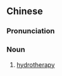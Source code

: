 {{also|水疗}}
==Chinese==
{{zh-forms|s=水疗}}

===Pronunciation===
{{zh-pron
|m=shuǐliáo
|cat=n
}}

===Noun===
{{zh-noun}}

# [[hydrotherapy]]